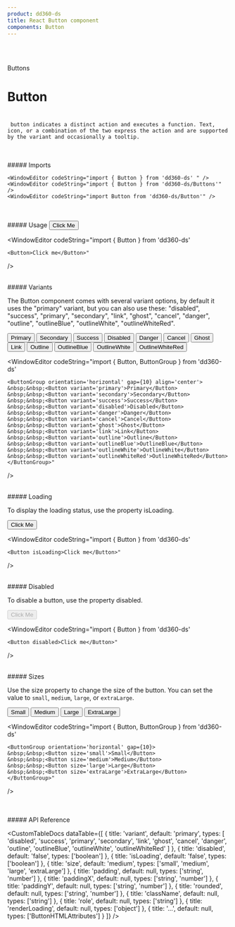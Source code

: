 ```yaml
---
product: dd360-ds
title: React Button component
components: Button
---
```


<br id='top' />
<br />

<Label>Buttons</Label>

# <span name="floating-nav">Button</span>
# <HeaderDocCustom title="Button" url="https://main--62ffec7466615c40c8dbe435.chromatic.com/?path=/story/buttons-button--btn-primary" />


     button indicates a distinct action and executes a function. Text, icon, or a combination of the two express the action and are supported by the variant and occasionally a tooltip.

<br />
<br />
##### <span name="floating-nav">Imports</span>

    <WindowEditor codeString="import { Button } from 'dd360-ds' " />
    <WindowEditor codeString="import { Button } from 'dd360-ds/Buttons'" />
    <WindowEditor codeString="import Button from 'dd360-ds/Button'" />

<br />
<br />
##### <span name="floating-nav">Usage</span>

<Playground className="w-fit">
    <Button>Click Me</Button>
</Playground>

<WindowEditor
    codeString="import { Button } from 'dd360-ds'

    <Button>Click me</Button>"

/>

<br />
##### <span name="floating-nav">Variants</span>

The Button component comes with several variant options, by default it uses the "primary" variant, but you can also use these: "disabled", "success", "primary",
"secondary", "link", "ghost", "cancel", "danger", "outline", "outlineBlue", "outlineWhite", "outlineWhiteRed".

<Playground className="gap-y-2">
    <ButtonGroup className="flex flex-wrap" orientation="horizontal" gap={10} align="center">
        <Button variant="primary">Primary</Button>
        <Button variant="secondary">Secondary</Button>
        <Button variant="success">Success</Button>
        <Button variant="disabled">Disabled</Button>
        <Button variant="danger">Danger</Button>
        <Button variant="cancel">Cancel</Button>
        <Button variant="ghost">Ghost</Button>
        <Button variant="link">Link</Button>
        <Button variant="outline">Outline</Button>
        <Button variant="outlineBlue">OutlineBlue</Button>
        <Button variant="outlineWhite">OutlineWhite</Button>
        <Button variant="outlineWhiteRed">OutlineWhiteRed</Button>
    </ButtonGroup>
</Playground>

<WindowEditor
    codeString="import { Button, ButtonGroup } from 'dd360-ds'

    <ButtonGroup orientation='horizontal' gap={10} align='center'>
    &nbsp;&nbsp;<Button variant='primary'>Primary</Button>
    &nbsp;&nbsp;<Button variant='secondary'>Secondary</Button>
    &nbsp;&nbsp;<Button variant='success'>Success</Button>
    &nbsp;&nbsp;<Button variant='disabled'>Disabled</Button>
    &nbsp;&nbsp;<Button variant='danger'>Danger</Button>
    &nbsp;&nbsp;<Button variant='cancel'>Cancel</Button>
    &nbsp;&nbsp;<Button variant='ghost'>Ghost</Button>
    &nbsp;&nbsp;<Button variant='link'>Link</Button>
    &nbsp;&nbsp;<Button variant='outline'>Outline</Button>
    &nbsp;&nbsp;<Button variant='outlineBlue'>OutlineBlue</Button>
    &nbsp;&nbsp;<Button variant='outlineWhite'>OutlineWhite</Button>
    &nbsp;&nbsp;<Button variant='outlineWhiteRed'>OutlineWhiteRed</Button>
    </ButtonGroup>"

/>

<br />
##### <span name="floating-nav">Loading</span>

To display the loading status, use the property isLoading.

<Playground className="w-fit">
    <Button isLoading>Click Me</Button>
</Playground>

<WindowEditor
    codeString="import { Button } from 'dd360-ds'

    <Button isLoading>Click me</Button>"

/>

<br />
##### <span name="floating-nav">Disabled</span>

To disable a button, use the property disabled.

<Playground className="w-fit">
    <Button disabled>Click Me</Button>
</Playground>

<WindowEditor
    codeString="import { Button } from 'dd360-ds'

    <Button disabled>Click me</Button>"

/>

<br />
##### <span name="floating-nav">Sizes</span>

Use the size property to change the size of the button. You can set the value to `small`, `medium`, `large`, or `extraLarge`.

<Playground className="gap-y-2">
    <ButtonGroup orientation="horizontal" gap={10}>
        <Button size="small">Small</Button>
        <Button size="medium">Medium</Button>
        <Button size="large">Large</Button>
        <Button size="extraLarge">ExtraLarge</Button>
    </ButtonGroup>
</Playground>

<WindowEditor
    codeString="import { Button, ButtonGroup } from 'dd360-ds'

    <ButtonGroup orientation='horizontal' gap={10}>
    &nbsp;&nbsp;<Button size='small'>Small</Button>
    &nbsp;&nbsp;<Button size='medium'>Medium</Button>
    &nbsp;&nbsp;<Button size='large'>Large</Button>
    &nbsp;&nbsp;<Button size='extraLarge'>ExtraLarge</Button>
    </ButtonGroup>"

/>

<br />
<br />
##### <span name="floating-nav">API Reference</span>

<CustomTableDocs
    dataTable={[
        {
            title: 'variant',
            default: 'primary',
            types: [
                'disabled',
                'success',
                'primary',
                'secondary',
                'link',
                'ghost',
                'cancel',
                'danger',
                'outline',
                'outlineBlue',
                'outlineWhite',
                'outlineWhiteRed'
            ]
        },
        { title: 'disabled', default: 'false', types: ['boolean'] },
        { title: 'isLoading', default: 'false', types: ['boolean'] },
        { title: 'size', default: 'medium', types: ['small', 'medium', 'large', 'extraLarge'] },
        { title: 'padding', default: null, types: ['string', 'number'] },
        { title: 'paddingX', default: null, types: ['string', 'number'] },
        { title: 'paddingY', default: null, types: ['string', 'number'] },
        { title: 'rounded', default: null, types: ['string', 'number'] },
        { title: 'className', default: null, types: ['string'] },
        { title: 'role', default: null, types: ['string'] },
        { title: 'renderLoading', default: null, types: ['object'] },
        { title: '...', default: null, types: ['ButtonHTMLAttributes'] }
    ]}
/>

<BackAndForwardController />